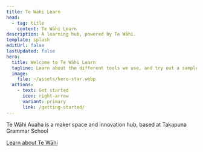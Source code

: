 ```yaml
---
title: Te Wāhi Learn
head:
  - tag: title
    content: Te Wāhi Learn
description: A learning hub, powered by Te Wāhi.
template: splash
editUrl: false
lastUpdated: false
hero:
  title: Welcome to Te Wāhi Learn
  tagline: Learn about the different tools we use, and try out a sample project.
  image:
    file: ~/assets/hero-star.webp
  actions:
    - text: Get started
      icon: right-arrow
      variant: primary
      link: /getting-started/
---
```



<AboutAstro title="Brought to you by">
Te Wāhi Auaha is a maker space and innovation hub, based at Takapuna Grammar School

[Learn about Te Wāhi](https://tewahi.com/)

</AboutAstro>
